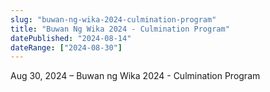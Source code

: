 ```yaml
---
slug: "buwan-ng-wika-2024-culmination-program"
title: "Buwan Ng Wika 2024 - Culmination Program"
datePublished: "2024-08-14"
dateRange: ["2024-08-30"]
---
```


<!--- content start --->

Aug 30, 2024 – Buwan ng Wika 2024 - Culmination Program

<!--- content end --->